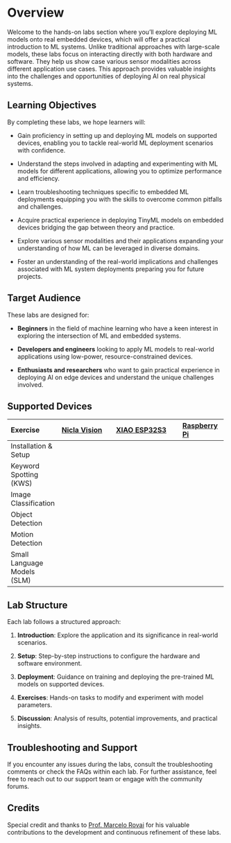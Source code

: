 # Overview {.unnumbered}

Welcome to the hands-on labs section where you'll explore deploying ML models onto real embedded devices, which will offer a practical introduction to ML systems. Unlike traditional approaches with large-scale models, these labs focus on interacting directly with both hardware and software. They help us show case various sensor modalities across different application use cases. This approach provides valuable insights into the challenges and opportunities of deploying AI on real physical systems.

## Learning Objectives

By completing these labs, we hope learners will:

:::{.callout-tip}

* Gain proficiency in setting up and deploying ML models on supported devices, enabling you to tackle real-world ML deployment scenarios with confidence.

* Understand the steps involved in adapting and experimenting with ML models for different applications, allowing you to optimize performance and efficiency.

* Learn troubleshooting techniques specific to embedded ML deployments equipping you with the skills to overcome common pitfalls and challenges.

* Acquire practical experience in deploying TinyML models on embedded devices bridging the gap between theory and practice.

* Explore various sensor modalities and their applications expanding your understanding of how ML can be leveraged in diverse domains.

* Foster an understanding of the real-world implications and challenges associated with ML system deployments preparing you for future projects.

:::

## Target Audience

These labs are designed for:

* **Beginners** in the field of machine learning who have a keen interest in exploring the intersection of ML and embedded systems.

* **Developers and engineers** looking to apply ML models to real-world applications using low-power, resource-constrained devices.

* **Enthusiasts and researchers** who want to gain practical experience in deploying AI on edge devices and understand the unique challenges involved.

## Supported Devices

+----------------------------+----------------------------------------------------------------+----------------------------------------------------------------------------+----------------------------------------------+
| Exercise                   | [Nicla Vision](https://store.arduino.cc/products/nicla-vision) | [XIAO ESP32S3](https://wiki.seeedstudio.com/xiao_esp32s3_getting_started/) | [Raspberry Pi](https://www.raspberrypi.com/) |
+:===========================+:===============================================================+:===========================================================================+:=============================================+
| Installation & Setup       | <i class="bi bi-check2-square"></i>                            | <i class="bi bi-check2-square"></i>                                        | <i class="bi bi-check2-square"></i>          |
+----------------------------+----------------------------------------------------------------+----------------------------------------------------------------------------+----------------------------------------------+
| Keyword Spotting (KWS)     | <i class="bi bi-check2-square"></i>                            | <i class="bi bi-check2-square"></i>                                        |                                              |
+----------------------------+----------------------------------------------------------------+----------------------------------------------------------------------------+----------------------------------------------+
| Image Classification       | <i class="bi bi-check2-square"></i>                            | <i class="bi bi-check2-square"></i>                                        | <i class="bi bi-check2-square"></i>          |
+----------------------------+----------------------------------------------------------------+----------------------------------------------------------------------------+----------------------------------------------+
| Object Detection           | <i class="bi bi-check2-square"></i>                            | <i class="bi bi-check2-square"></i>                                        | <i class="bi bi-check2-square"></i>          |
+----------------------------+----------------------------------------------------------------+----------------------------------------------------------------------------+----------------------------------------------+
| Motion Detection           | <i class="bi bi-check2-square"></i>                            | <i class="bi bi-check2-square"></i>                                        |                                              |
+----------------------------+----------------------------------------------------------------+----------------------------------------------------------------------------+----------------------------------------------+
| Small Language Models (SLM)|                                                                |                                                                            | <i class="bi bi-check2-square"></i>          |
+----------------------------+----------------------------------------------------------------+----------------------------------------------------------------------------+----------------------------------------------+

## Lab Structure

Each lab follows a structured approach:

1. **Introduction**: Explore the application and its significance in real-world scenarios.

2. **Setup**: Step-by-step instructions to configure the hardware and software environment.

3. **Deployment**: Guidance on training and deploying the pre-trained ML models on supported devices.

4. **Exercises**: Hands-on tasks to modify and experiment with model parameters.

5. **Discussion**: Analysis of results, potential improvements, and practical insights.
   
## Troubleshooting and Support

If you encounter any issues during the labs, consult the troubleshooting comments or check the FAQs within each lab. For further assistance, feel free to reach out to our support team or engage with the community forums.

## Credits

Special credit and thanks to [Prof. Marcelo Rovai](https://github.com/Mjrovai) for his valuable contributions to the development and continuous refinement of these labs.

